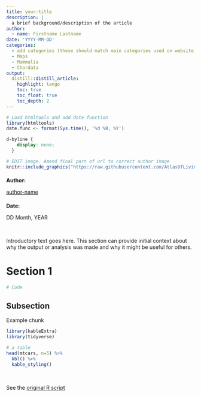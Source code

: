 ```yaml
---
title: your-title
description: |
  a brief background/description of the article
author:
  - name: Firstname Lastname
date: 'YYYY-MM-DD'
categories: 
  - add categories (these should match main categories used on website, For example:)
  - Maps
  - Mammalia
  - Chordata
output: 
  distill::distill_article:
    highlight: tango
    toc: true
    toc_float: true
    toc_depth: 2
---
```


<!-- Complete title, description, author and date for website metadata -->

```r
# Load htmltools and add date function
library(htmltools)
date.func <- format(Sys.time(), '%d %B, %Y')
```

<!-- remove distill metadata section -->
```css
d-byline {
    display: none;
  }
```


<!------------------------ Author card ------------------------------>

:::author-card
:::float-image

<!-- Author image -->
```r
# EDIT image. Amend final part of url to correct author image
knitr::include_graphics("https://raw.githubusercontent.com/AtlasOfLivingAustralia/SDS_website/main/images/people/firstname.jpg")
```

:::author-card-text
<!-- Author name -->
<h4 style = "margin-bottom:5px">Author:</h4>
[author-name](people/Lastname_Firstname/index.html) <!-- EDIT author info-->

<!-- Date -->
<h4 style = "margin-bottom:5px">Date:</h4>
DD Month, YEAR <!-- EDIT date. Note: Add `r date.func` (including ``) to use today's date-->

:::

:::
:::

<br>

Introductory text goes here. This section can provide initial context about why the output or analysis was made and why it might be useful for others.

# Section 1

```r
# Code
```


## Subsection

Example chunk

```r
library(kableExtra)
library(tidyverse)

# a table
head(mtcars, n=5) %>%
  kbl() %>%
  kable_styling()
```

<br>


<!-- If there is an original R script in the science/comms repo folder, add link at the end of the article -->
See the [original R script](https://github.com/AtlasOfLivingAustralia/science/blob/main/comms/subfolder/your-code.R)